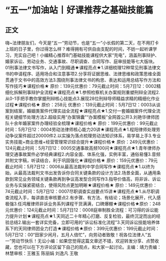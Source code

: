 # “五一”加油站丨好课推荐之基础技能篇
## 正文
嗨~法律朋友们，今天是“五一”劳动节，也是“五一”小长假的第二天，在不用打卡上班的日子里，你过得怎么样？难得拥有可供自由支配的时间，不妨一起听课学习，充实自己吧！小编精心推荐8门基础技能课程供大家“充电”，涵盖刑事辩护、婚家诉讼、劳动业务、交通事故、尽职调查、合同写作、庭审技能等七大版块。01刑事法律文书写作，从入门到精通★课程亮点★1.详细梳理12种常见刑事法律文书的申请程序、适用场合和注意事项2.分享将证据思维、法律思维和政策思维全面贯通于文书中的高效方法3.围绕刑事法律文书的构思、表达和运用总结写作方法和写作技巧★课程价格★ 原价：139元优惠价：79元截止时间：5月7日12：0002精细化拆解刑事辩护全流程★课程亮点★1.参照检察机关办案规则重塑刑辩全流程2.从0-1手把手教你掌握刑辩核心技能点3.展现28位刑辩导师精益求精的精细化作业过程★课程价格★  原价：258元  优惠价：139元截止时间：5月7日12：0003从谈案到结案，婚姻类案件代理实战全流程★课程亮点★1.交付一套婚姻案件代理全流程关键细节处理方法2.超级实用“办案锦囊”“办案模板”全网首公开3.刘艳华律师团队十余年婚家案件办理经验全梳理★课程价格★  原价：199元优惠价：99元截止时间：5月7日12：0004劳动法律师核心能力20讲★课程亮点★1.程阳律师处理劳动争议案件超过20000件2.以实操为落点梳理劳动法知识体系，易学易上手3.专业实务技能+商业思维+经营管理常识综合提升★课程价格★  原价：249元优惠价：124元截止时间：5月7日12：0005交通事故高频100问★课程亮点★1.青年律师办理交通事故案件必学经典课程2.内容全面、体系化强，实例丰富，通俗易懂3.音频并附文字稿，听读结合，利于巩固强化★课程价格★  原价：159元优惠价：79元截止时间：5月7日12：0006从最高法裁判中学合同写作★课程亮点★1.以终为始，从最高法裁判文书出发告诉你合同关键条款的设计方法2.场景全面，从通用条款到常见业务领域关键条款再到争议高发型合同写作3.指导价值高，将非诉、诉讼业务与实操紧密结合，使得风险点更加明晰★课程价格★  原价：149元优惠价：74元截止时间：5月7日12：0007尽职调查实战要点15讲★课程亮点★1.从尽职调查流程入手，每讲直击审核要点2.有步骤、有方法、有结论；场景化展开，代入感极强3.任鸿雁律师非诉业务系列课程干货满满，口碑爆棚★课程价格★原价：248元优惠价：124元截止时间：5月7日12：0008庭审制胜全流程：可习得的诉讼能力提升计划★课程亮点★1.天同近二十年精心打磨、反复检验，最终沉淀而出的经验总结2.输出一套详实完备，立即可用的“诉讼标准化流程”3.天同诉讼技能培养体系下的天同律师团全力打造★课程价格★原价：399元优惠价：199元截止时间：5月7日12：00“田家少闲月，五月人倍忙”，向劳动者致敬！祝各位法律人“五一”劳动节快乐！无讼小编：如果您觉得这篇文章还不错，欢迎转发分享、点赞收藏，您也可以在下方评论区留下自己的观点，和大家一起讨论。主编：靖力责编：林慧审核：王雅玉 陈丽娟 刘逸凡 王敬